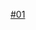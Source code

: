 {{鐵道路線|lua=1|铁道系统=武汉地铁
|模板名稱=武汉轨道交通1号线
|名稱={{whmetrologo|logoxl}} [[武汉轨道交通1号线]]
|代表色={{武汉地铁颜色|1|s}}
|背景顏色=#FFFFFF
|車站列表= 
径河 ~ 三店 ~ 码头潭公园 ~ 东吴大道 ~ 五环大道 ~ 额头湾 ~ 竹叶海 ~ 舵落口 ~ 古田一路 ~ 古田二路 ~ 古田三路 ~ 古田四路 ~ 汉西一路 ~ 宗关 ~ 太平洋 ~ 硚口路 ~ 崇仁路 ~ 利济北路 ~ 友谊路 ~ 循礼门 ~ 大智路 ~ 三阳路 ~ 黄浦路 ~ 头道街 ~ 二七路 ~ 徐州新村 ~ 丹水池 ~ 新荣 ~ 堤角 ~ 滕子岗 ~ 滠口新城 ~ 汉口北
}}<noinclude>
[[Category:武汉地铁模板|#01]]
</noinclude>